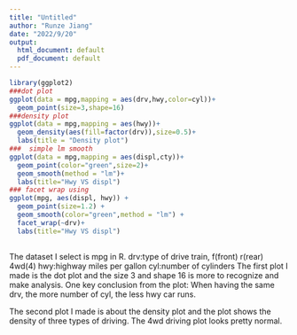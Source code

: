 ```yaml
---
title: "Untitled"
author: "Runze Jiang"
date: "2022/9/20"
output:
  html_document: default
  pdf_document: default
---
```


```r
library(ggplot2)
###dot plot
ggplot(data = mpg,mapping = aes(drv,hwy,color=cyl))+
  geom_point(size=3,shape=16)
###density plot
ggplot(data = mpg,mapping = aes(hwy))+
  geom_density(aes(fill=factor(drv)),size=0.5)+
  labs(title = "Density plot")
###  simple lm smooth
ggplot(data = mpg,mapping = aes(displ,cty))+
  geom_point(color="green",size=2)+
  geom_smooth(method = "lm")+
  labs(title="Hwy VS displ")
### facet wrap using
ggplot(mpg, aes(displ, hwy)) +
  geom_point(size=1.2) +
  geom_smooth(color="green",method = "lm") +
  facet_wrap(~drv)+
  labs(title="Hwy VS displ")
           


```

The dataset I select is mpg in R.
drv:type of drive train, f(front) r(rear) 4wd(4)
hwy:highway miles per gallon
cyl:number of cylinders
The first plot I made is the dot plot and the size 3 and shape 16 is more to recognize and make analysis.
One key conclusion from the plot:
  When having the same drv, the more number of cyl, the less hwy car runs.


The second plot I made is about the density plot and the plot shows the density of three types of driving.
The 4wd driving plot looks pretty normal.